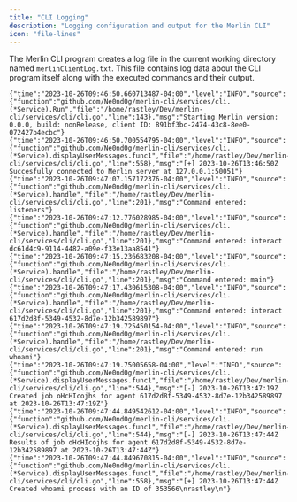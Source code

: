 ```yaml
---
title: "CLI Logging"
description: "Logging configuration and output for the Merlin CLI"
icon: "file-lines"
---
```


The Merlin CLI program creates a log file in the current working directory named `merlinClientLog.txt`.
This file contains log data about the CLI program itself along with the executed commands and their output.

```text
{"time":"2023-10-26T09:46:50.660713487-04:00","level":"INFO","source":{"function":"github.com/Ne0nd0g/merlin-cli/services/cli.(*Service).Run","file":"/home/rastley/Dev/merlin-cli/services/cli/cli.go","line":143},"msg":"Starting Merlin version: 0.0.0, build: nonRelease, client ID: 891bf3bc-2474-43c8-8ee0-072427b4ecbc"}
{"time":"2023-10-26T09:46:50.700554795-04:00","level":"INFO","source":{"function":"github.com/Ne0nd0g/merlin-cli/services/cli.(*Service).displayUserMessages.func1","file":"/home/rastley/Dev/merlin-cli/services/cli/cli.go","line":558},"msg":"[+] 2023-10-26T13:46:50Z Succesfully connected to Merlin server at 127.0.0.1:50051"}
{"time":"2023-10-26T09:47:07.157172376-04:00","level":"INFO","source":{"function":"github.com/Ne0nd0g/merlin-cli/services/cli.(*Service).handle","file":"/home/rastley/Dev/merlin-cli/services/cli/cli.go","line":201},"msg":"Command entered: listeners"}
{"time":"2023-10-26T09:47:12.776028985-04:00","level":"INFO","source":{"function":"github.com/Ne0nd0g/merlin-cli/services/cli.(*Service).handle","file":"/home/rastley/Dev/merlin-cli/services/cli/cli.go","line":201},"msg":"Command entered: interact dc61d4c9-9114-4482-a09e-f33e13aa8541"}
{"time":"2023-10-26T09:47:15.236683208-04:00","level":"INFO","source":{"function":"github.com/Ne0nd0g/merlin-cli/services/cli.(*Service).handle","file":"/home/rastley/Dev/merlin-cli/services/cli/cli.go","line":201},"msg":"Command entered: main"}
{"time":"2023-10-26T09:47:17.430615308-04:00","level":"INFO","source":{"function":"github.com/Ne0nd0g/merlin-cli/services/cli.(*Service).handle","file":"/home/rastley/Dev/merlin-cli/services/cli/cli.go","line":201},"msg":"Command entered: interact 617d2d8f-5349-4532-8d7e-12b342589897"}
{"time":"2023-10-26T09:47:19.725450154-04:00","level":"INFO","source":{"function":"github.com/Ne0nd0g/merlin-cli/services/cli.(*Service).handle","file":"/home/rastley/Dev/merlin-cli/services/cli/cli.go","line":201},"msg":"Command entered: run whoami"}
{"time":"2023-10-26T09:47:19.75005658-04:00","level":"INFO","source":{"function":"github.com/Ne0nd0g/merlin-cli/services/cli.(*Service).displayUserMessages.func1","file":"/home/rastley/Dev/merlin-cli/services/cli/cli.go","line":544},"msg":"[-] 2023-10-26T13:47:19Z Created job oHcHIcojhs for agent 617d2d8f-5349-4532-8d7e-12b342589897 at 2023-10-26T13:47:19Z"}
{"time":"2023-10-26T09:47:44.849542612-04:00","level":"INFO","source":{"function":"github.com/Ne0nd0g/merlin-cli/services/cli.(*Service).displayUserMessages.func1","file":"/home/rastley/Dev/merlin-cli/services/cli/cli.go","line":544},"msg":"[-] 2023-10-26T13:47:44Z Results of job oHcHIcojhs for agent 617d2d8f-5349-4532-8d7e-12b342589897 at 2023-10-26T13:47:44Z"}
{"time":"2023-10-26T09:47:44.849670815-04:00","level":"INFO","source":{"function":"github.com/Ne0nd0g/merlin-cli/services/cli.(*Service).displayUserMessages.func1","file":"/home/rastley/Dev/merlin-cli/services/cli/cli.go","line":558},"msg":"[+] 2023-10-26T13:47:44Z Created whoami process with an ID of 353566\nrastley\n"}
```